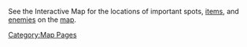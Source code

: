 {{CustomTabs
|tab1 = Overview
|tab2 = Map
}}
See the Interactive Map for the locations of important spots, [[items]], and [[enemies]] on the [[map]].

{{Map:Ancient Sacred Mountain}}
[[Category:Map Pages]]